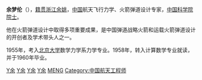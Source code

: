 '''余梦伦'''（{{bd|1936年|11月|catIdx=Y余}}），[[籍贯|籍贯]][[浙江|浙江]][[余姚|余姚]]，[[中国|中国]]航天飞行力学、火箭弹道设计专家，[[中国科学院院士|中国科学院院士]]。

他在火箭弹道设计中取得多项重要成果，是中国弹道战略火箭和运载火箭弹道设计的开创者及学术带头人之一。

1955年，考入[[北京大学|北京大学]]数学力学系力学专业。1958年，转入计算数学专业就读，并于1960年毕业。

{{中国科学院技术科学部院士}}

[[Category:中国物理学家|Y余]]
[[Category:浙江科学家|Y余]]
[[Category:北京大学校友|Y余]]
[[Category:余姚人|Y余]]
[[Category:余姓|MENG]]
[[Category:中国航天工程师|Category:中国航天工程师]]